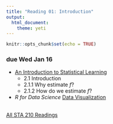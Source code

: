 ```yaml
---
title: "Reading 01: Introduction"
output: 
  html_document: 
    theme: yeti
---
```


```r
knitr::opts_chunk$set(echo = TRUE)
```

### due Wed Jan 16

- [An Introduction to Statistical Learning](http://www-bcf.usc.edu/~gareth/ISL/ISLR%20Seventh%20Printing.pdf)
  - 2.1 Introduction
  - 2.1.1 Why estimate *f*?
  - 2.1.2 How do we estimate *f*?
  
- *R for Data Science* [Data Visualization](https://r4ds.had.co.nz/data-visualisation.html)
<br>
<br>

[All STA 210 Readings](https://www2.stat.duke.edu/courses/Spring19/sta210.001/reading/readings.html)